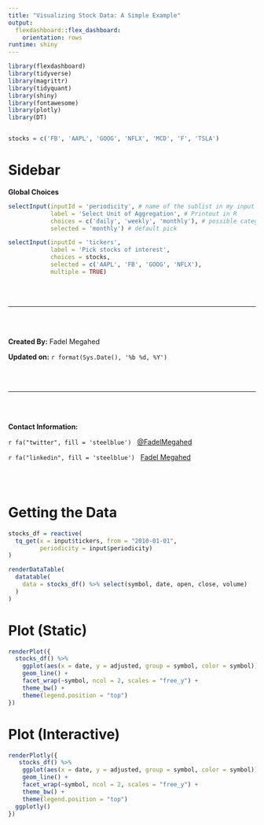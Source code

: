 ```yaml
---
title: "Visualizing Stock Data: A Simple Example"
output: 
  flexdashboard::flex_dashboard:
    orientation: rows
runtime: shiny
---
```


```r
library(flexdashboard)
library(tidyverse)
library(magrittr)
library(tidyquant)
library(shiny)
library(fontawesome)
library(plotly)
library(DT)


stocks = c('FB', 'AAPL', 'GOOG', 'NFLX', 'MCD', 'F', 'TSLA')
```

# Sidebar {.sidebar}

**Global Choices**
  
```r
selectInput(inputId = 'periodicity', # name of the sublist in my input
            label = 'Select Unit of Aggregation', # Printout in R
            choices = c('daily', 'weekly', 'monthly'), # possible categorical values
            selected = 'monthly') # default pick

selectInput(inputId = 'tickers',
            label = 'Pick stocks of interest',
            choices = stocks,
            selected = c('AAPL', 'FB', 'GOOG', 'NFLX'),
            multiple = TRUE)
```

<br><br>

---
  
<br><br>
  
**Created By:** Fadel Megahed

**Updated on:** `r format(Sys.Date(), '%b %d, %Y')`

<br><br>
  
---

<br><br>
  
**Contact Information:**
  
`r fa("twitter", fill = 'steelblue')` $~$ [\@FadelMegahed](https://twitter.com/fadelmegahed)

`r fa("linkedin", fill = 'steelblue')` $~$ [Fadel Megahed](https://www.linkedin.com/in/fadel-megahed-289046b4)

<br><br>
  
# Getting the Data
  
```r
stocks_df = reactive(
  tq_get(x = input$tickers, from = "2010-01-01", 
         periodicity = input$periodicity)
)

renderDataTable(
  datatable(
    data = stocks_df() %>% select(symbol, date, open, close, volume)
  )
)

```

# Plot (Static)

```r
renderPlot({
  stocks_df() %>% 
    ggplot(aes(x = date, y = adjusted, group = symbol, color = symbol)) +
    geom_line() +
    facet_wrap(~symbol, ncol = 2, scales = "free_y") +
    theme_bw() +
    theme(legend.position = "top") 
})

```

# Plot (Interactive)

```r
renderPlotly({
   stocks_df() %>% 
    ggplot(aes(x = date, y = adjusted, group = symbol, color = symbol)) +
    geom_line() +
    facet_wrap(~symbol, ncol = 2, scales = "free_y") +
    theme_bw() +
    theme(legend.position = "top") 
  ggplotly()
})
```